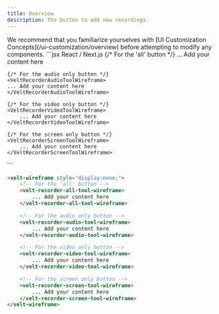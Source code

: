 ```yaml
---
title: Overview
description: The button to add new recordings.
---
```


<Note>
We recommend that you familiarize yourselves with [UI Customization Concepts](/ui-customization/overview) before attempting to modify any components.
</Note>


<RequestExample>
```jsx React / Next.js
<VeltWireframe>
    {/* For the 'all' button */}
    <VeltRecorderAllToolWireframe>
        ... Add your content here
    </VeltRecorderAllToolWireframe>

    {/* For the audio only button */}
    <VeltRecorderAudioToolWireframe>
    ... Add your content here
    </VeltRecorderAudioToolWireframe>

    {/* For the video only button */}
    <VeltRecorderVideoToolWireframe>
        ... Add your content here
    </VeltRecorderVideoToolWireframe>

    {/* For the screen only button */}
    <VeltRecorderScreenToolWireframe>
        ... Add your content here
    </VeltRecorderScreenToolWireframe>
</VeltWireframe>
```

```HTML HTML
<velt-wireframe style="display:none;">
    <!-- For the 'all' button -->
    <velt-recorder-all-tool-wireframe>
        ... Add your content here
    </velt-recorder-all-tool-wireframe>

    <!-- For the audio only button -->
    <velt-recorder-audio-tool-wireframe>
        ... Add your content here
    </velt-recorder-audio-tool-wireframe>

    <!-- For the video only button -->  
    <velt-recorder-video-tool-wireframe>
        ... Add your content here
    </velt-recorder-video-tool-wireframe>

    <!-- For the screen only button -->
    <velt-recorder-screen-tool-wireframe>
        ... Add your content here
    </velt-recorder-screen-tool-wireframe>
</velt-wireframe>
```
</RequestExample>

